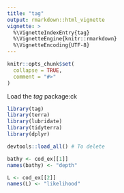 ```yaml
---
title: "tag"
output: rmarkdown::html_vignette
vignette: >
  %\VignetteIndexEntry{tag}
  %\VignetteEngine{knitr::rmarkdown}
  %\VignetteEncoding{UTF-8}
---
```


```r
knitr::opts_chunk$set(
  collapse = TRUE,
  comment = "#>"
)
```

Load the *tag* package:ck
```r
library(tag)
library(terra)
library(lubridate)
library(tidyterra)
library(dplyr)
```

```r
devtools::load_all() # To delete

bathy <- cod_ex[[1]]
names(bathy) <- "depth"

L <- cod_ex[[2]]
names(L) <- "likelihood"

```

```r
```

